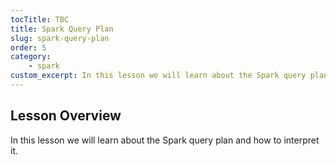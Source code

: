 ```yaml
---
tocTitle: TBC
title: Spark Query Plan
slug: spark-query-plan
order: 5
category:
    - spark
custom_excerpt: In this lesson we will learn about the Spark query plan and how to interpret it.
---
```



## Lesson Overview

In this lesson we will learn about the Spark query plan and how to interpret it.
